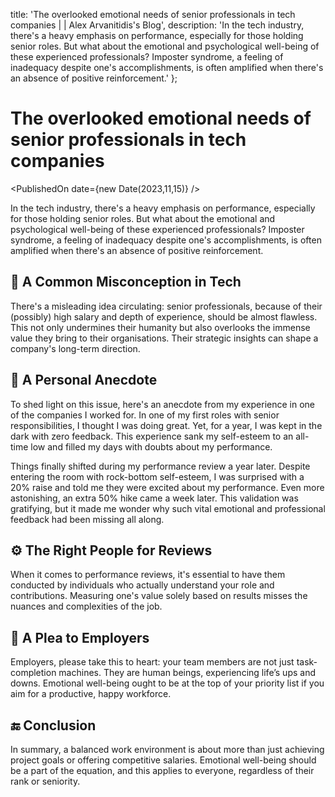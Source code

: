   title: 'The overlooked emotional needs of senior professionals in tech companies | | Alex Arvanitidis\'s Blog',
  description: 'In the tech industry, there\'s a heavy emphasis on performance, especially for those holding senior roles. But what about the emotional and psychological well-being of these experienced professionals? Imposter syndrome, a feeling of inadequacy despite one\'s accomplishments, is often amplified when there\'s an absence of positive reinforcement.'
};

# The overlooked emotional needs of senior professionals in tech companies

<PublishedOn date={new Date(2023,11,15)} />

<Cover
  src="/overlooked-emotional-needs.jpg"
  alt=""
  caption=""
/>

In the tech industry, there's a heavy emphasis on performance, especially for those holding senior roles. But what about the emotional and psychological well-being of these experienced professionals? Imposter syndrome, a feeling of inadequacy despite one's accomplishments, is often amplified when there's an absence of positive reinforcement.

## 🤔 A Common Misconception in Tech
There's a misleading idea circulating: senior professionals, because of their (possibly) high salary and depth of experience, should be almost flawless. This not only undermines their humanity but also overlooks the immense value they bring to their organisations. Their strategic insights can shape a company's long-term direction.

## 📖 A Personal Anecdote
To shed light on this issue, here's an anecdote from my experience in one of the companies I worked for. In one of my first roles with senior responsibilities, I thought I was doing great. Yet, for a year, I was kept in the dark with zero feedback. This experience sank my self-esteem to an all-time low and filled my days with doubts about my performance.

Things finally shifted during my performance review a year later. Despite entering the room with rock-bottom self-esteem, I was surprised with a 20% raise and told me they were excited about my performance. Even more astonishing, an extra 50% hike came a week later. This validation was gratifying, but it made me wonder why such vital emotional and professional feedback had been missing all along.

## ⚙️ The Right People for Reviews
When it comes to performance reviews, it's essential to have them conducted by individuals who actually understand your role and contributions. Measuring one's value solely based on results misses the nuances and complexities of the job.

## 📢 A Plea to Employers
Employers, please take this to heart: your team members are not just task-completion machines. They are human beings, experiencing life’s ups and downs. Emotional well-being ought to be at the top of your priority list if you aim for a productive, happy workforce.

## 🔚 Conclusion
In summary, a balanced work environment is about more than just achieving project goals or offering competitive salaries. Emotional well-being should be a part of the equation, and this applies to everyone, regardless of their rank or seniority.
